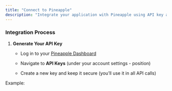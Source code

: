 ```yaml
---
title: "Connect to Pineapple"
description: "Integrate your application with Pineapple using API key authentication."
---
```


### Integration Process

1. **Generate Your API Key**

   - Log in to your [Pineapple Dashboard](https://closedrouter.io)

   - Navigate to **API Keys** (under your account settings - position)

   - Create a new key and keep it secure (you’ll use it in all API calls)

Example: